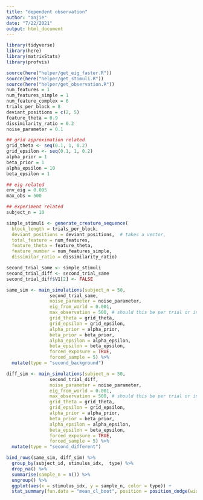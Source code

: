 ```yaml
---
title: "dependent observation"
author: "anjie"
date: "7/22/2021"
output: html_document
---
```

```r
library(tidyverse)
library(here)
library(matrixStats)
library(profvis)

source(here("helper/get_eig_faster.R"))
source(here("helper/get_stimuli.R"))
source(here("helper/get_observation.R"))
num_features = 1
num_features_simple = 1
num_feature_complex = 6
trials_per_block = 8
deviant_positions = c(2, 5)
feature_theta = 0.9
dissimilarity_ratio = 0.2
noise_parameter = 0.1

## grid approximation related 
grid_theta <- seq(0.1, 1, 0.2)
grid_epsilon <- seq(0.1, 1, 0.2)
alpha_prior = 1
beta_prior = 1
alpha_epsilon = 10 
beta_epsilon = 1

## eig related 
env_eig = 0.005
max_obs = 500

## experiment related 
subject_n = 10

simple_stimuli <- generate_creature_sequence(
  block_length = trials_per_block, 
  deviant_positions = deviant_positions,  # takes a vector, 
  total_feature = num_features, 
  feature_theta = feature_theta, 
  feature_number = num_features_simple, 
  dissimilar_ratio = dissimilarity_ratio)
```


```r
second_trial_same <- simple_stimuli
second_trial_diff <- second_trial_same
second_trial_diff$V1[2] <- FALSE
```

```r
same_sim <- main_simulations(subject_n = 50,
                second_trial_same, 
                noise_parameter = noise_parameter, 
                eig_from_world = 0.001,
                max_observation = 500, # should this be per trial or in total? currently per trial 
                grid_theta = grid_theta, 
                grid_epsilon = grid_epsilon, 
                alpha_prior = alpha_prior, 
                beta_prior = beta_prior,
                alpha_epsilon = alpha_epsilon, 
                beta_epsilon = beta_epsilon, 
                forced_exposure = TRUE,
                forced_sample = 5) %>% 
  mutate(type = "second_background")

diff_sim <- main_simulations(subject_n = 50,
                second_trial_diff, 
                noise_parameter = noise_parameter, 
                eig_from_world = 0.001,
                max_observation = 500, # should this be per trial or in total? currently per trial 
                grid_theta = grid_theta, 
                grid_epsilon = grid_epsilon, 
                alpha_prior = alpha_prior, 
                beta_prior = beta_prior,
                alpha_epsilon = alpha_epsilon, 
                beta_epsilon = beta_epsilon, 
                forced_exposure = TRUE,
                forced_sample = 5) %>% 
  mutate(type = "second_different")


```

```r

bind_rows(same_sim, diff_sim) %>% 
  group_by(subject_id, stimulus_idx,  type) %>% 
  drop_na() %>% 
  summarise(sample_n = n()) %>% 
  ungroup() %>% 
  ggplot(aes(x = stimulus_idx, y = sample_n, color = type)) + 
  stat_summary(fun.data = "mean_cl_boot", position = position_dodge(width = 0.3)) 

```

